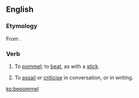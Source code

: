 ==English==

===Etymology===
From {{prefix|be|pommel}}.

===Verb===
{{en-verb|bepommel|l|ing}}

# {{transitive}} To [[pommel]]; to [[beat]], as with a [[stick]].
# {{transitive|figuratively}} To [[assail]] or [[criticise]] in conversation, or in writing.

[[ko:bepommel]]